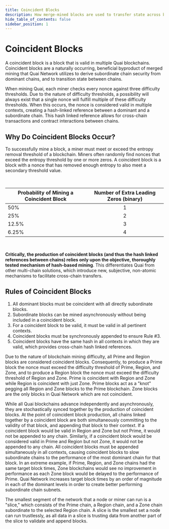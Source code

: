 ```yaml
---
title: Coincident Blocks
description: How merge-mined blocks are used to transfer state across blockchains in Quai Network.
hide_table_of_contents: false
sidebar_position: 1
---
```


# Coincident Blocks

A coincident block is a block that is valid in multiple Quai blockchains. Coincident blocks are a naturally occurring, beneficial byproduct of merged mining that Quai Network utilizes to derive subordinate chain security from dominant chains, and to transition state between chains.

When mining Quai, each miner checks every nonce against three difficulty thresholds. Due to the nature of difficulty thresholds, a possibility will always exist that a single nonce will fulfill multiple of these difficulty thresholds. When this occurs, the nonce is considered valid in multiple contexts, creating a hash-linked reference between a dominant and a subordinate chain. This hash linked reference allows for cross-chain transactions and contract interactions between chains.

## Why Do Coincident Blocks Occur?

To successfully mine a block, a miner must meet or exceed the entropy removal threshold of a blockchain. Miners often randomly find nonces that exceed the entropy threshold by one or more zeros. A coincident block is a block with a nonce that has removed enough entropy to also meet a secondary threshold value.

<br />

| Probability of Mining a Coincident Block | Number of Extra Leading Zeros (binary) |
| ---------------------------------------- | :------------------------------------: |
| 50%                                      |                   1                    |
| 25%                                      |                   2                    |
| 12.5%                                    |                   3                    |
| 6.25%                                    |                   4                    |

<br />

**Critically, the production of coincident blocks (and thus the hash linked references between chains) relies only upon the objective, thoroughly tested mechanism of hash-based mining**. This differentiates Quai from other multi-chain solutions, which introduce new, subjective, non-atomic mechanisms to facilitate cross-chain transfers.

## Rules of Coincident Blocks

1. All dominant blocks must be coincident with all directly subordinate blocks.
2. Subordinate blocks can be mined asynchronously without being included in a coincident block.
3. For a coincident block to be valid, it must be valid in all pertinent contexts.
4. Coincident blocks must be synchronously appended to ensure Rule #3.
5. Coincident blocks have the same hash in all contexts in which they are valid, which provides cross-chain hash linked references.

Due to the nature of blockchain mining difficulty, all Prime and Region blocks are considered coincident blocks. Consequently, to produce a Prime block the nonce must exceed the difficulty threshold of Prime, Region, and Zone, and to produce a Region block the nonce must exceed the difficulty threshold of Region and Zone. Prime is coincident with Region and Zone while Region is coincident with just Zone. Prime blocks act as a "knot" pegging all Region and Zone blocks to the Prime blockchain. Zone blocks are the only blocks in Quai Network which are not coincident.

While all Quai blockchains advance independently and asynchronously, they are stochastically synced together by the production of coincident blocks. At the point of coincident block production, all chains linked together by a coincident block are both simultaneously committing to the validity of that block, and appending that block to their context. If a coincident block would be valid in Region and Zone but not Prime, it would not be appended to any chain. Similarly, if a coincident block would be considered valid in Prime and Region but not Zone, it would not be appended to any chain.
All coincident blocks must be appended simultaneously in all contexts, causing coincident blocks to slow subordinate chains to the performance of the most dominant chain for that block. In an extreme example, if Prime, Region, and Zone chains had the same target block times, Zone blockchains would see no improvement in performance as each Zone block would be delayed to the performance of Prime. Quai Network increases target block times by an order of magnitude in each of the dominant levels in order to create better performing subordinate chain subnets.

The smallest segment of the network that a node or miner can run is a "slice," which consists of the Prime chain, a Region chain, and a Zone chain subordinate to the selected Region chain. A slice is the smallest set a node can run trustlessly, as all data in a slice is trusting data from another part of the slice to validate and append blocks.

